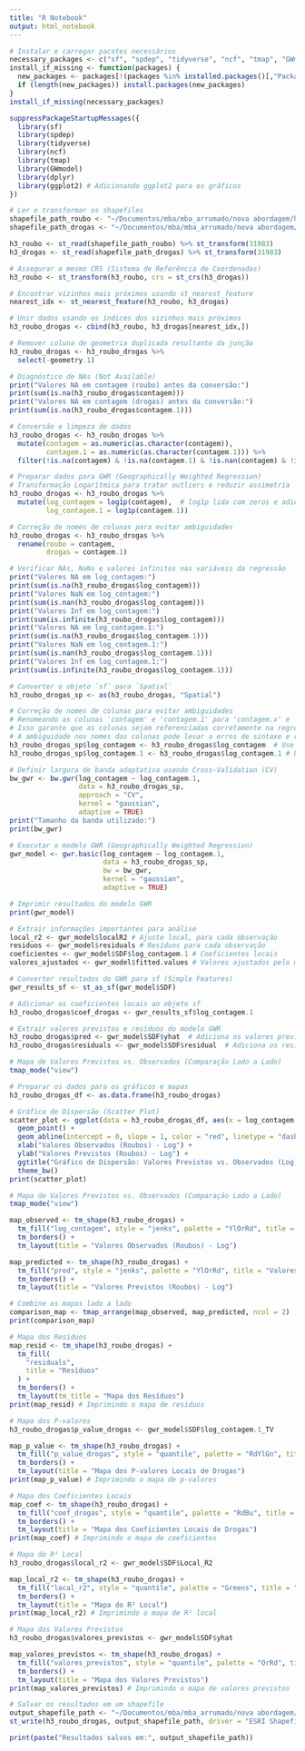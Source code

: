 ```yaml
---
title: "R Notebook"
output: html_notebook
---
```


```r
# Instalar e carregar pacotes necessários
necessary_packages <- c("sf", "spdep", "tidyverse", "ncf", "tmap", "GWmodel", "dplyr", "ggplot2")
install_if_missing <- function(packages) {
  new_packages <- packages[!(packages %in% installed.packages()[,"Package"])]
  if (length(new_packages)) install.packages(new_packages)
}
install_if_missing(necessary_packages)

suppressPackageStartupMessages({
  library(sf)
  library(spdep)
  library(tidyverse)
  library(ncf)
  library(tmap)
  library(GWmodel)
  library(dplyr)
  library(ggplot2) # Adicionando ggplot2 para os gráficos
})

# Ler e transformar os shapefiles
shapefile_path_roubo <- "~/Documentos/mba/mba_arrumado/nova abordagem/h3/h3_roubo_merge/content/h3_roubo_merge.shp"
shapefile_path_drogas <- "~/Documentos/mba/mba_arrumado/nova abordagem/h3/h3_merge_drogas/content/h3_merge_drogas.shp"

h3_roubo <- st_read(shapefile_path_roubo) %>% st_transform(31983)
h3_drogas <- st_read(shapefile_path_drogas) %>% st_transform(31983)

# Assegurar o mesmo CRS (Sistema de Referência de Coordenadas)
h3_roubo <- st_transform(h3_roubo, crs = st_crs(h3_drogas))

# Encontrar vizinhos mais próximos usando st_nearest_feature
nearest_idx <- st_nearest_feature(h3_roubo, h3_drogas)

# Unir dados usando os índices dos vizinhos mais próximos
h3_roubo_drogas <- cbind(h3_roubo, h3_drogas[nearest_idx,])

# Remover coluna de geometria duplicada resultante da junção
h3_roubo_drogas <- h3_roubo_drogas %>%
  select(-geometry.1)

# Diagnóstico de NAs (Not Available)
print("Valores NA em contagem (roubo) antes da conversão:")
print(sum(is.na(h3_roubo_drogas$contagem)))
print("Valores NA em contagem (drogas) antes da conversão:")
print(sum(is.na(h3_roubo_drogas$contagem.1)))

# Conversão e limpeza de dados
h3_roubo_drogas <- h3_roubo_drogas %>%
  mutate(contagem = as.numeric(as.character(contagem)),
         contagem.1 = as.numeric(as.character(contagem.1))) %>%
  filter(!is.na(contagem) & !is.na(contagem.1) & !is.nan(contagem) & !is.nan(contagem.1) & !is.infinite(contagem) & !is.infinite(contagem.1))

# Preparar dados para GWR (Geographically Weighted Regression)
# Transformação Logarítmica para tratar outliers e reduzir assimetria
h3_roubo_drogas <- h3_roubo_drogas %>%
  mutate(log_contagem = log1p(contagem),  # log1p lida com zeros e adiciona 1
         log_contagem.1 = log1p(contagem.1))

# Correção de nomes de colunas para evitar ambiguidades
h3_roubo_drogas <- h3_roubo_drogas %>%
  rename(roubo = contagem,
         drogas = contagem.1)

# Verificar NAs, NaNs e valores infinitos nas variáveis da regressão
print("Valores NA em log_contagem:")
print(sum(is.na(h3_roubo_drogas$log_contagem)))
print("Valores NaN em log_contagem:")
print(sum(is.nan(h3_roubo_drogas$log_contagem)))
print("Valores Inf em log_contagem:")
print(sum(is.infinite(h3_roubo_drogas$log_contagem)))
print("Valores NA em log_contagem.1:")
print(sum(is.na(h3_roubo_drogas$log_contagem.1)))
print("Valores NaN em log_contagem.1:")
print(sum(is.nan(h3_roubo_drogas$log_contagem.1)))
print("Valores Inf em log_contagem.1:")
print(sum(is.infinite(h3_roubo_drogas$log_contagem.1)))

# Converter o objeto `sf` para `Spatial`
h3_roubo_drogas_sp <- as(h3_roubo_drogas, "Spatial")

# Correção de nomes de colunas para evitar ambiguidades
# Renomeando as colunas 'contagem' e 'contagem.1' para 'contagem.x' e 'contagem.y' respectivamente
# Isso garante que as colunas sejam referenciadas corretamente na regressão.
# A ambiguidade nos nomes das colunas pode levar a erros de sintaxe e resultados inesperados.
h3_roubo_drogas_sp$log_contagem <- h3_roubo_drogas$log_contagem  # Use a coluna log original "contagem"
h3_roubo_drogas_sp$log_contagem.1 <- h3_roubo_drogas$log_contagem.1 # Use a coluna log junta "contagem.1"

# Definir largura de banda adaptativa usando Cross-Validation (CV)
bw_gwr <- bw.gwr(log_contagem ~ log_contagem.1,
                 data = h3_roubo_drogas_sp,
                 approach = "CV",
                 kernel = "gaussian",
                 adaptive = TRUE)
print("Tamanho da banda utilizado:")
print(bw_gwr)

# Executar o modelo GWR (Geographically Weighted Regression)
gwr_model <- gwr.basic(log_contagem ~ log_contagem.1,
                       data = h3_roubo_drogas_sp,
                       bw = bw_gwr,
                       kernel = "gaussian",
                       adaptive = TRUE)

# Imprimir resultados do modelo GWR
print(gwr_model)

# Extrair informações importantes para análise
local_r2 <- gwr_model$localR2 # Ajuste local, para cada observação
residuos <- gwr_model$residuals # Resíduos para cada observação
coeficientes <- gwr_model$SDF$log_contagem.1 # Coeficientes locais
valores_ajustados <- gwr_model$fitted.values # Valores ajustados pelo modelo

# Converter resultados do GWR para sf (Simple Features)
gwr_results_sf <- st_as_sf(gwr_model$SDF)

# Adicionar os coeficientes locais ao objeto sf
h3_roubo_drogas$coef_drogas <- gwr_results_sf$log_contagem.1

# Extrair valores previstos e resíduos do modelo GWR
h3_roubo_drogas$pred <- gwr_model$SDF$yhat  # Adiciona os valores previstos
h3_roubo_drogas$residuals <- gwr_model$SDF$residual  # Adiciona os resíduos

# Mapa de Valores Previstos vs. Observados (Comparação Lado a Lado)
tmap_mode("view")

# Preparar os dados para os gráficos e mapas
h3_roubo_drogas_df <- as.data.frame(h3_roubo_drogas)

# Gráfico de Dispersão (Scatter Plot)
scatter_plot <- ggplot(data = h3_roubo_drogas_df, aes(x = log_contagem, y = pred)) +
  geom_point() +
  geom_abline(intercept = 0, slope = 1, color = "red", linetype = "dashed") + # Linha de identidade
  xlab("Valores Observados (Roubos) - Log") +
  ylab("Valores Previstos (Roubos) - Log") +
  ggtitle("Gráfico de Dispersão: Valores Previstos vs. Observados (Log)") +
  theme_bw()
print(scatter_plot)

# Mapa de Valores Previstos vs. Observados (Comparação Lado a Lado)
tmap_mode("view")

map_observed <- tm_shape(h3_roubo_drogas) +
  tm_fill("log_contagem", style = "jenks", palette = "YlOrRd", title = "Valores Observados (Log)") +
  tm_borders() +
  tm_layout(title = "Valores Observados (Roubos) - Log")

map_predicted <- tm_shape(h3_roubo_drogas) +
  tm_fill("pred", style = "jenks", palette = "YlOrRd", title = "Valores Previstos (Log)") +
  tm_borders() +
  tm_layout(title = "Valores Previstos (Roubos) - Log")

# Combine os mapas lado a lado
comparison_map <- tmap_arrange(map_observed, map_predicted, ncol = 2)
print(comparison_map)

# Mapa dos Resíduos
map_resid <- tm_shape(h3_roubo_drogas) +
  tm_fill(
    "residuals",
    title = "Resíduos"
  ) +
  tm_borders() +
  tm_layout(tm_title = "Mapa dos Resíduos")
print(map_resid) # Imprimindo o mapa de resíduos

# Mapa dos P-valores
h3_roubo_drogas$p_value_drogas <- gwr_model$SDF$log_contagem.1_TV

map_p_value <- tm_shape(h3_roubo_drogas) +
  tm_fill("p_value_drogas", style = "quantile", palette = "RdYlGn", title = "P-valor Local de Drogas") +
  tm_borders() +
  tm_layout(title = "Mapa dos P-valores Locais de Drogas")
print(map_p_value) # Imprimindo o mapa de p-valores

# Mapa dos Coeficientes Locais
map_coef <- tm_shape(h3_roubo_drogas) +
  tm_fill("coef_drogas", style = "quantile", palette = "RdBu", title = "Coeficiente Local de Drogas") +
  tm_borders() +
  tm_layout(title = "Mapa dos Coeficientes Locais de Drogas")
print(map_coef) # Imprimindo o mapa de coeficientes

# Mapa do R² Local
h3_roubo_drogas$local_r2 <- gwr_model$SDF$Local_R2

map_local_r2 <- tm_shape(h3_roubo_drogas) +
  tm_fill("local_r2", style = "quantile", palette = "Greens", title = "R² Local") +
  tm_borders() +
  tm_layout(title = "Mapa do R² Local")
print(map_local_r2) # Imprimindo o mapa de R² local

# Mapa dos Valores Previstos
h3_roubo_drogas$valores_previstos <- gwr_model$SDF$yhat

map_valores_previstos <- tm_shape(h3_roubo_drogas) +
  tm_fill("valores_previstos", style = "quantile", palette = "OrRd", title = "Valores Previstos") +
  tm_borders() +
  tm_layout(title = "Mapa dos Valores Previstos")
print(map_valores_previstos) # Imprimindo o mapa de valores previstos

# Salvar os resultados em um shapefile
output_shapefile_path <- "~/Documentos/mba/mba_arrumado/nova abordagem/h3/resultados_gwr.shp" # Substitua pelo caminho desejado
st_write(h3_roubo_drogas, output_shapefile_path, driver = "ESRI Shapefile")

print(paste("Resultados salvos em:", output_shapefile_path))
```

